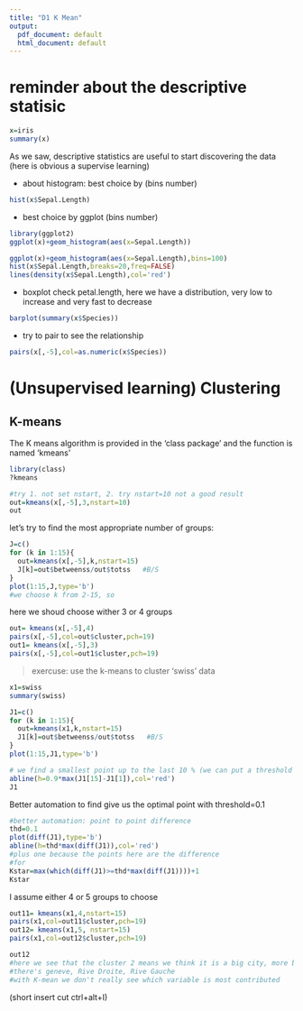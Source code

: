 ---
title: "D1 K Mean"
output:
  pdf_document: default
  html_document: default
---
# reminder about the descriptive statisic
```{r}
x=iris
summary(x)
```

As we saw, descriptive statistics are useful to start discovering the data
(here is obvious a supervise learning)

* about histogram: best choice by (bins number)
```{r}
hist(x$Sepal.Length)
```

* best choice by ggplot (bins number)
```{r}
library(ggplot2)
ggplot(x)+geom_histogram(aes(x=Sepal.Length))
```

```{r}
ggplot(x)+geom_histogram(aes(x=Sepal.Length),bins=100)
hist(x$Sepal.Length,breaks=20,freq=FALSE)
lines(density(x$Sepal.Length),col='red')
```

* boxplot
check petal.length, here we have a distribution, very low to increase and very fast to decrease
```{r}
barplot(summary(x$Species))
```
* try to pair to see the relationship
```{r}
pairs(x[,-5],col=as.numeric(x$Species))
```


# (Unsupervised learning) Clustering
## K-means

The K means algorithm is provided in the 'class package ' and the function is named 'kmeans'
```{r}
library(class)
?kmeans
```

```{r}
#try 1. not set nstart, 2. try nstart=10 not a good result
out=kmeans(x[,-5],3,nstart=10)
out
```

let's try to find the most appropriate number of groups:
```{r}
J=c()
for (k in 1:15){
  out=kmeans(x[,-5],k,nstart=15)
  J[k]=out$betweenss/out$totss   #B/S
}
plot(1:15,J,type='b') 
#we choose k from 2-15, so
```

here we shoud choose wither 3 or 4 groups
```{r}
out= kmeans(x[,-5],4)
pairs(x[,-5],col=out$cluster,pch=19)
out1= kmeans(x[,-5],3)
pairs(x[,-5],col=out1$cluster,pch=19)
```

> exercuse: use the k-means to cluster 'swiss' data

```{r}
x1=swiss
summary(swiss)
```
```{r}
J1=c()
for (k in 1:15){
  out=kmeans(x1,k,nstart=15)
  J1[k]=out$betweenss/out$totss   #B/S
}
plot(1:15,J1,type='b') 

# we find a smallest point up to the last 10 % (we can put a threshold on the plot)
abline(h=0.9*max(J1[15]-J1[1]),col='red')
J1
```

Better automation to find give us the optimal point with threshold=0.1
```{r}
#better automation: point to point difference
thd=0.1
plot(diff(J1),type='b')
abline(h=thd*max(diff(J1)),col='red')
#plus one because the points here are the difference
#for
Kstar=max(which(diff(J1)>=thd*max(diff(J1))))+1
Kstar
```

I assume either 4 or 5 groups to choose
```{r}
out11= kmeans(x1,4,nstart=15)
pairs(x1,col=out11$cluster,pch=19)
out12= kmeans(x1,5, nstart=15)
pairs(x1,col=out12$cluster,pch=19)

out12
#here we see that the cluster 2 means we think it is a big city, more balance
#there's geneve, Rive Droite, Rive Gauche
#with K-mean we don't really see which variable is most contributed
```

(short insert cut ctrl+alt+I)